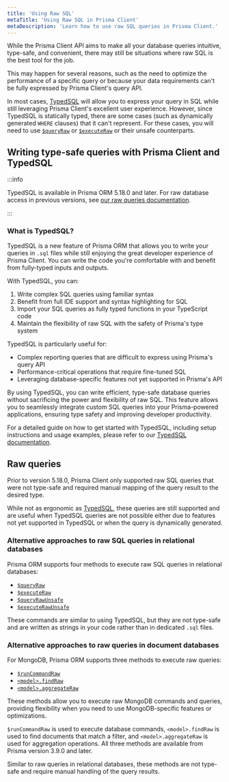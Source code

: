 ```yaml
---
title: 'Using Raw SQL'
metaTitle: 'Using Raw SQL in Prisma Client'
metaDescription: 'Learn how to use raw SQL queries in Prisma Client.'
---
```


While the Prisma Client API aims to make all your database queries intuitive, type-safe, and convenient, there may still be situations where raw SQL is the best tool for the job.

This may happen for several reasons, such as the need to optimize the performance of a specific query or because your data requirements can't be fully expressed by Prisma Client's query API.

In most cases, [TypedSQL](#writing-type-safe-queries-with-prisma-client-and-typedsql) will allow you to express your query in SQL while still leveraging Prisma Client's excellent user experience. However, since TypedSQL is statically typed, there are some cases (such as dynamically generated `WHERE` clauses) that it can't represent. For these cases, you will need to use [`$queryRaw`](/orm/prisma-client/using-raw-sql/raw-queries#queryraw) or [`$executeRaw`](/orm/prisma-client/using-raw-sql/raw-queries#executeraw) or their unsafe counterparts.

## Writing type-safe queries with Prisma Client and TypedSQL

:::info

TypedSQL is available in Prisma ORM 5.18.0 and later. For raw database access in previous versions, see [our raw queries documentation](/orm/prisma-client/using-raw-sql/raw-queries).

:::

### What is TypedSQL?

TypedSQL is a new feature of Prisma ORM that allows you to write your queries in `.sql` files while still enjoying the great developer experience of Prisma Client. You can write the code you're comfortable with and benefit from fully-typed inputs and outputs.

With TypedSQL, you can:

1. Write complex SQL queries using familiar syntax
2. Benefit from full IDE support and syntax highlighting for SQL
3. Import your SQL queries as fully typed functions in your TypeScript code
4. Maintain the flexibility of raw SQL with the safety of Prisma's type system

TypedSQL is particularly useful for:

- Complex reporting queries that are difficult to express using Prisma's query API
- Performance-critical operations that require fine-tuned SQL
- Leveraging database-specific features not yet supported in Prisma's API

By using TypedSQL, you can write efficient, type-safe database queries without sacrificing the power and flexibility of raw SQL. This feature allows you to seamlessly integrate custom SQL queries into your Prisma-powered applications, ensuring type safety and improving developer productivity.

For a detailed guide on how to get started with TypedSQL, including setup instructions and usage examples, please refer to our [TypedSQL documentation](/orm/prisma-client/using-raw-sql/typedsql).

## Raw queries

Prior to version 5.18.0, Prisma Client only supported raw SQL queries that were not type-safe and required manual mapping of the query result to the desired type.

While not as ergonomic as [TypedSQL](#writing-type-safe-queries-with-prisma-client-and-typedsql), these queries are still supported and are useful when TypedSQL queries are not possible either due to features not yet supported in TypedSQL or when the query is dynamically generated.

### Alternative approaches to raw SQL queries in relational databases

Prisma ORM supports four methods to execute raw SQL queries in relational databases:

- [`$queryRaw`](/orm/prisma-client/using-raw-sql/raw-queries#queryraw)
- [`$executeRaw`](/orm/prisma-client/using-raw-sql/raw-queries#executeraw)
- [`$queryRawUnsafe`](/orm/prisma-client/using-raw-sql/raw-queries#queryrawunsafe)
- [`$executeRawUnsafe`](/orm/prisma-client/using-raw-sql/raw-queries#executerawunsafe)

These commands are similar to using TypedSQL, but they are not type-safe and are written as strings in your code rather than in dedicated `.sql` files.

### Alternative approaches to raw queries in document databases

For MongoDB, Prisma ORM supports three methods to execute raw queries:

- [`$runCommandRaw`](/orm/prisma-client/using-raw-sql/raw-queries#runcommandraw)
- [`<model>.findRaw`](/orm/prisma-client/using-raw-sql/raw-queries#findraw)
- [`<model>.aggregateRaw`](/orm/prisma-client/using-raw-sql/raw-queries#aggregateraw)

These methods allow you to execute raw MongoDB commands and queries, providing flexibility when you need to use MongoDB-specific features or optimizations.

`$runCommandRaw` is used to execute database commands, `<model>.findRaw` is used to find documents that match a filter, and `<model>.aggregateRaw` is used for aggregation operations. All three methods are available from Prisma version 3.9.0 and later.

Similar to raw queries in relational databases, these methods are not type-safe and require manual handling of the query results.